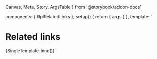   Canvas,
  Meta,
  Story,
  ArgsTable
} from '@storybook/addon-docs'

  components: { RplRelatedLinks },
  setup() {
    return { args }
  },
  template: `
  <div class="rpl-storybook__page rpl-grid">
    <div class="rpl-col-12 rpl-col-4-m">
      <RplRelatedLinks v-bind="args" />
    </div>
  </div`
})

<Meta title='Core/Navigation/Related links' component={RplRelatedLinks} />

# Related links

<ArgsTable of={RplRelatedLinks} />

<Canvas>
  <Story
    name='Related links'
    play={a11yStoryCheck}
    args={{
      title: 'Related Links',
      items: [
        { text: 'Link title on default that travels over two lines', url: '#' },
        { text: 'Link title on default', url: '#' },
        { text: 'Link title on default', url: '#' },
        { text: 'Link title on default', url: '#' },
        { text: 'Link title on default', url: '#' },
      ]
    }}
  >
    {SingleTemplate.bind()}
  </Story>
</Canvas>
